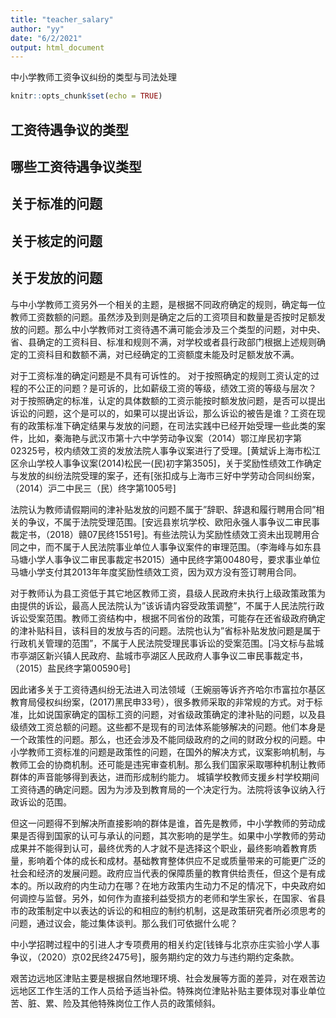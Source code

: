 ```yaml
---
title: "teacher_salary"
author: "yy"
date: "6/2/2021"
output: html_document
---
```


中小学教师工资争议纠纷的类型与司法处理
```r
knitr::opts_chunk$set(echo = TRUE)
```

## 工资待遇争议的类型


## 哪些工资待遇争议类型

## 关于标准的问题

## 关于核定的问题

## 关于发放的问题
与中小学教师工资另外一个相关的主题，是根据不同政府确定的规则，确定每一位教师工资数额的问题。虽然涉及到则是确定之后的工资项目和数量是否按时足额发放的问题。那么中小学教师对工资待遇不满可能会涉及三个类型的问题，对中央、省、县确定的工资科目、标准和规则不满，对学校或者县行政部门根据上述规则确定的工资科目和数额不满，对已经确定的工资额度未能及时足额发放不满。

对于工资标准的确定问题是不具有可诉性的。 对于按照确定的规则工资认定的过程的不公正的问题？是可诉的，比如薪级工资的等级，绩效工资的等级与层次？ 对于按照确定的标准，认定的具体数额的工资示能按时额发放问题，是否可以提出诉讼的问题，这个是可以的，如果可以提出诉讼，那么诉讼的被告是谁？工资在现有的政策标准下确定结果与发放的问题，在司法实践中已经开始受理一些此类的案件，比如，秦海艳与武汉市第十六中学劳动争议案（2014）鄂江岸民初字第02325号，校内绩效工资的发放法院人事争议案进行了受理。[黄斌诉上海市松江区佘山学校人事争议案(2014)松民一(民)初字第3505]，关于奖励性绩效工作确定与发放的纠纷法院受理的案子，还有[张扣成与上海市三好中学劳动合同纠纷案，（2014）沪二中民三（民）终字第1005号]

法院认为教师请假期间的津补贴发放的问题不属于"辞职、辞退和履行聘用合同"相关的争议，不属于法院受理范围。[安远县岽坑学校、欧阳永强人事争议二审民事裁定书，（2018）赣07民终1551号]。有些法院认为奖励性绩效工资未出现聘用合同之中，而不属于人民法院事业单位人事争议案件的审理范围。（李海峰与如东县马塘小学人事争议二审民事裁定书2015）通中民终字第00480号，要求事业单位马塘小学支付其2013年年度奖励性绩效工资，因为双方没有签订聘用合同。

对于教师认为县工资低于其它地区教师工资，县级人民政府未执行上级政策政策为由提供的诉讼，最高人民法院认为"该诉请内容受政策调整"，不属于人民法院行政诉讼受案范围。教师工资结构中，根据不同省份的政策，可能存在还省级政府确定的津补贴科目，该科目的发放与否的问题。法院也认为"省标补贴发放问题是属于行政机关管理的范围"，不属于人民法院受理民事诉讼的受案范围。[冯文标与盐城市亭湖区新兴镇人民政府、盐城市亭湖区人民政府人事争议二审民事裁定书，（2015）盐民终字第00590号]

因此诸多关于工资待遇纠纷无法进入司法领域（王婉丽等诉齐齐哈尔市富拉尔基区教育局侵权纠纷案，(2017)黑民申33号），很多教师采取的非常规的方式。对于标准，比如说国家确定的国标工资的问题，对省级政策确定的津补贴的问题，以及县级绩效工资总额的问题。这些都不是现有的司法体系能够解决的问题。他们本身是一个政策性的问题。那么，也还会涉及不能同级政府的之间的财政分权的问题。中小学教师工资标准的问题是政策性的问题，在国外的解决方式，议案影响机制，与教师工会的协商机制。还可能是违宪审查机制。那么我们国家采取哪种机制让教师群体的声音能够得到表达，进而形成制约能力。 城镇学校教师支援乡村学校期间工资待遇的确定问题。因为为涉及到教育局的一个决定行为。法院将该争议纳入行政诉讼的范围。

但这一问题得不到解决所直接影响的群体是谁，首先是教师，中小学教师的劳动成果是否得到国家的认可与承认的问题，其次影响的是学生。如果中小学教师的劳动成果并不能得到认可，最终优秀的人才就不是选择这个职业，最终影响着教育质量，影响着个体的成长和成材。基础教育整体供应不足或质量带来的可能更广泛的社会和经济的发展问题。政府应当代表的保障质量的教育供给责任，但这个是有成本的。所以政府的内生动力在哪？在地方政策内生动力不足的情况下，中央政府如何调控与监督。另外，如何作为直接利益受损方的老师和学生家长，在国家、省县市的政策制定中以表达的诉讼的和相应的制约机制，这是政策研究者所必须思考的问题，通过议会，能过集体谈判。那么我们可依据什么呢？


中小学招聘过程中的引进人才专项费用的相关约定[钱锋与北京亦庄实验小学人事争议，（2020）京02民终2475号]，服务期约定的效力与违约期约定条款。

艰苦边远地区津贴主要是根据自然地理环境、社会发展等方面的差异，对在艰苦边远地区工作生活的工作人员给予适当补偿。特殊岗位津贴补贴主要体现对事业单位苦、脏、累、险及其他特殊岗位工作人员的政策倾斜。
